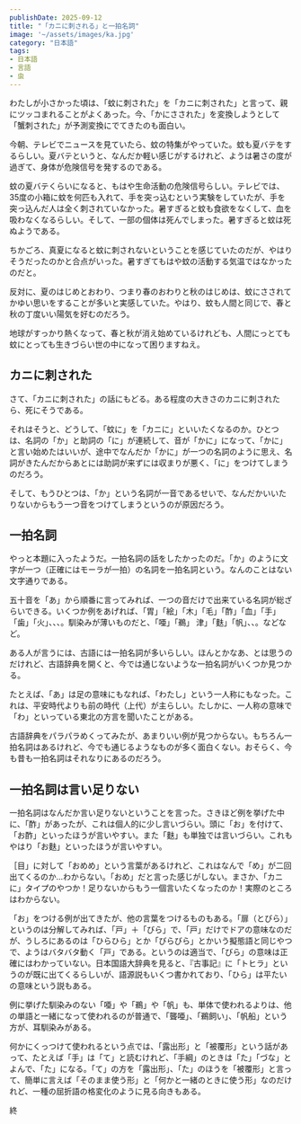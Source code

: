 ```yaml
---
publishDate: 2025-09-12
title: "「カニに刺される」と一拍名詞"
image: '~/assets/images/ka.jpg'
category: "日本語"
tags:
- 日本語
- 言語
- 虫
---
```


わたしが小さかった頃は、「蚊に刺された」を「カニに刺された」と言って、親にツッコまれることがよくあった。今、「かにさされた」を変換しようとして「蟹刺された」が予測変換にでてきたのも面白い。

今朝、テレビでニュースを見ていたら、蚊の特集がやっていた。蚊も夏バテをするらしい。夏バテというと、なんだか軽い感じがするけれど、ようは暑さの度が過ぎて、身体が危険信号を発するのである。

蚊の夏バテくらいになると、もはや生命活動の危険信号らしい。テレビでは、35度の小箱に蚊を何匹も入れて、手を突っ込むという実験をしていたが、手を突っ込んだ人は全く刺されていなかった。暑すぎると蚊も食欲をなくして、血を吸わなくなるらしい。そして、一部の個体は死んでしまった。暑すぎると蚊は死ぬようである。

ちかごろ、真夏になると蚊に刺されないということを感じていたのだが、やはりそうだったのかと合点がいった。暑すぎてもはや蚊の活動する気温ではなかったのだと。

反対に、夏のはじめとおわり、つまり春のおわりと秋のはじめは、蚊にさされてかゆい思いをすることが多いと実感していた。やはり、蚊も人間と同じで、春と秋の丁度いい陽気を好むのだろう。

地球がすっかり熱くなって、春と秋が消え始めているけれども、人間にっとても蚊にとっても生きづらい世の中になって困りますねえ。

## カニに刺された

さて、「カニに刺された」の話にもどる。ある程度の大きさのカニに刺されたら、死にそうである。

それはそうと、どうして、「蚊に」を「カニに」といいたくなるのか。ひとつは、名詞の「か」と助詞の「に」が連続して、音が「かに」になって、「かに」と言い始めたはいいが、途中でなんだか「かに」が一つの名詞のように思え、名詞がきたんだからあとには助詞が来ずには収まりが悪く、「に」をつけてしまうのだろう。

そして、もうひとつは、「か」という名詞が一音であるせいで、なんだかいいたりないからもう一つ音をつけてしまうというのが原因だろう。

## 一拍名詞

やっと本題に入ったようだ。一拍名詞の話をしたかったのだ。「か」のように文字が一つ（正確にはモーラが一拍）の名詞を一拍名詞という。なんのことはない文字通りである。

五十音を「あ」から順番に言ってみれば、一つの音だけで出来ている名詞が総ざらいできる。いくつか例をあげれば、「胃」「絵」「木」「毛」「酢」「血」「手」「歯」「火」、、、。馴染みが薄いものだと、「唖」「鵜」
津」「麩」「帆」、、。などなど。

ある人が言うには、古語には一拍名詞が多いらしい。ほんとかなあ、とは思うのだけれど、古語辞典を開くと、今では通じないような一拍名詞がいくつか見つかる。

たとえば、「あ」は足の意味にもなれば、「わたし」という一人称にもなった。これは、平安時代よりも前の時代（上代）が主らしい。たしかに、一人称の意味で「わ」といっている東北の方言を聞いたことがある。

古語辞典をパラパラめくってみたが、あまりいい例が見つからない。もちろん一拍名詞はあるけれど、今でも通じるようなものが多く面白くない。おそらく、今も昔も一拍名詞はそれなりにあるのだろう。

## 一拍名詞は言い足りない

一拍名詞はなんだか言い足りないということを言った。さきほど例を挙げた中に、「酢」があったが、これは個人的に少し言いづらい。頭に「お」を付けて、「お酢」といったほうが言いやすい。また「麩」も単独では言いづらい。これもやはり「お麩」といったほうが言いやすい。

［目」に対して「おめめ」という言葉があるけれど、これはなんで「め」が二回出てくるのか...わからない。「おめ」だと言った感じがしない。まさか、「カニに」タイプのやつか！足りないからもう一個言いたくなったのか！実際のところはわからない。

「お」をつける例が出てきたが、他の言葉をつけるものもある。「扉（とびら）」というのは分解してみれば、「戸」＋「びら」で、「戸」だけでドアの意味なのだが、うしろにあるのは「ひらひら」とか「びらびら」とかいう擬態語と同じやつで、ようはバタバタ動く「戸」である。というのは適当で、「びら」の意味は正確にはわかっていない。日本国語大辞典を見ると、『古事記』に「トヒラ」というのが既に出てくるらしいが、語源説もいくつ書かれており、「ひら」は平たいの意味という説もある。

例に挙げた馴染みのない「唖」や「鵜」や「帆」も、単体で使われるよりは、他の単語と一緒になって使われるのが普通で、「聾唖」、「鵜飼い」、「帆船」という方が、耳馴染みがある。

何かにくっつけて使われるという点では、「露出形」と「被覆形」という話があって、たとえば「手」は「て」と読むけれど、「手綱」のときは「た」「づな」とよんで、「た」になる。「て」の方を「露出形」、「た」のほうを「被覆形」と言って、簡単に言えば「そのまま使う形」と「何かと一緒のときに使う形」なのだけれど、一種の屈折語の格変化のように見る向きもある。

終
